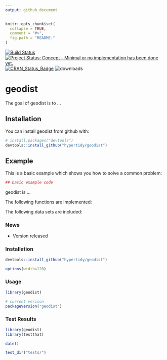 ```yaml
---
output: github_document
---
```


<!-- README.md is generated from README.Rmd. Please edit that file -->

```r
knitr::opts_chunk$set(
  collapse = TRUE,
  comment = "#>",
  fig.path = "README-"
)
```

[![Build Status](https://travis-ci.org/hypertidy/geodist.svg)](https://travis-ci.org/hypertidy/geodist) 
[![Project Status: Concept - Minimal or no implementation has been done yet.](http://www.repostatus.org/badges/0.1.0/concept.svg)](http://www.repostatus.org/#concept)
[![CRAN_Status_Badge](http://www.r-pkg.org/badges/version/geodist)](http://cran.r-project.org/web/packages/geodist) 
![downloads](http://cranlogs.r-pkg.org/badges/grand-total/geodist)

# geodist

The goal of geodist is to ...

## Installation

You can install geodist from github with:

```r
# install.packages("devtools")
devtools::install_github("hypertidy/geodist")
```

## Example

This is a basic example which shows you how to solve a common problem:

```r
## basic example code
```

geodist is ...

The following functions are implemented:

The following data sets are included:

### News

- Version  released

### Installation

```r
devtools::install_github("hypertidy/geodist")
```

```r
options(width=120)
```

### Usage

```r
library(geodist)

# current verison
packageVersion("geodist")

```

### Test Results

```r
library(geodist)
library(testthat)

date()

test_dir("tests/")
```
